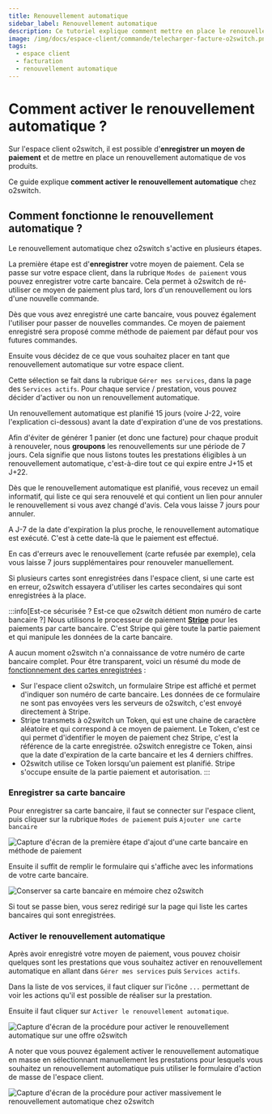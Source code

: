 ```yaml
---
title: Renouvellement automatique
sidebar_label: Renouvellement automatique
description: Ce tutoriel explique comment mettre en place le renouvellement automatique chez l'hébergeur web o2switch
image: /img/docs/espace-client/commande/telecharger-facture-o2switch.png
tags:
  - espace client
  - facturation 
  - renouvellement automatique
---
```


# Comment activer le renouvellement automatique ?

Sur l'espace client o2switch, il est possible d'**enregistrer un moyen de paiement** et de mettre en place un
renouvellement automatique de vos produits. 

Ce guide explique **comment activer le renouvellement automatique** chez o2switch. 

## Comment fonctionne le renouvellement automatique ?

Le renouvellement automatique chez o2switch s'active en plusieurs étapes. 


<Badge text="1" /> La première étape est d'**enregistrer** votre moyen de paiement. Cela se passe sur votre espace client,
dans la rubrique `Modes de paiement` vous pouvez enregistrer votre carte bancaire. Cela permet à o2switch de
ré-utiliser ce moyen de paiement plus tard, lors d'un renouvellement ou lors d'une nouvelle commande. 

Dès que vous avez enregistré une carte bancaire, vous pouvez également l'utiliser pour passer de nouvelles commandes. Ce
moyen de paiement enregistré sera proposé comme méthode de paiement par défaut pour vos futures commandes.

<Badge text="2" /> Ensuite vous décidez de ce que vous souhaitez placer en tant que renouvellement automatique sur votre
espace client. 

Cette sélection se fait dans la rubrique `Gérer mes services`, dans la page des `Services actifs`. Pour chaque
service / prestation, vous pouvez décider d'activer ou non un renouvellement automatique. 

<Badge text="3" /> Un renouvellement automatique est planifié 15 jours (voire J-22, voire l'explication ci-dessous)
avant la date d'expiration d'une de vos prestations.

Afin d'éviter de générer 1 panier (et donc une facture) pour chaque produit à renouveler, nous **groupons** les
renouvellements sur une période de 7 jours. Cela signifie que nous listons toutes les prestations éligibles à un
renouvellement automatique, c'est-à-dire tout ce qui expire entre J+15 et J+22.

Dès que le renouvellement automatique est planifié, vous recevez un email informatif, qui liste ce qui sera renouvelé et
qui contient un lien pour annuler le renouvellement si vous avez changé d'avis. Cela vous laisse 7 jours pour annuler.

<Badge text="4" /> A J-7 de la date d'expiration la plus proche, le renouvellement automatique est exécuté. C'est à
cette date-là que le paiement est effectué.

En cas d'erreurs avec le renouvellement (carte refusée par exemple), cela vous laisse 7 jours supplémentaires pour
renouveler manuellement.

Si plusieurs cartes sont enregistrées dans l'espace client, si une carte est en erreur, o2switch essayera d'utiliser les
cartes secondaires qui sont enregistrées à la place. 

:::info[Est-ce sécurisée ? Est-ce que o2switch détient mon numéro de carte bancaire ?]
Nous utilisons le processeur de paiement **[Stripe](https://stripe.com/fr)** pour les paiements par carte bancaire.
C'est Stripe qui gère toute la partie paiement et qui manipule les données de la carte bancaire.

A aucun moment o2switch n'a connaissance de votre numéro de carte bancaire complet. Pour être transparent, voici un
résumé du mode de [fonctionnement des cartes enregistrées](https://stripe.com/docs/payments/save-and-reuse) :
  * Sur l'espace client o2switch, un formulaire Stripe est affiché et permet d'indiquer son numéro de carte bancaire.
    Les données de ce formulaire ne sont pas envoyées vers les serveurs de o2switch, c'est envoyé directement à Stripe.
  * Stripe transmets à o2switch un Token, qui est une chaine de caractère aléatoire et qui correspond à ce moyen de
    paiement. Le Token, c'est ce qui permet d'identifier le moyen de paiement chez Stripe, c'est la référence de la
    carte enregistrée. o2switch enregistre ce Token, ainsi que la date d'expiration de la carte bancaire et les 4
    derniers chiffres.
  * O2switch utilise ce Token lorsqu'un paiement est planifié. Stripe s'occupe ensuite de la partie paiement et
autorisation.
:::


### Enregistrer sa carte bancaire

Pour enregistrer sa carte bancaire, il faut se connecter sur l'espace client, puis cliquer sur la rubrique `Modes de
paiement` <Badge text="A" type="danger" /> puis `Ajouter une carte bancaire` <Badge text="B" type="danger"/>


<Image
    src="/img/docs/espace-client/commande/o2switch-enregistrer-carte-bancaire.png"
    title="Enregistrer une carte bancaire en méthode de paiement"
    caption="Première étape pour ajouter une carte bancaire dans les méthodes de paiements enregistrées"
    alt="Capture d'écran de la première étape d'ajout d'une carte bancaire en méthode de paiement"
/>

Ensuite il suffit de remplir le formulaire qui s'affiche avec les informations de votre carte bancaire. 

<Image
    src="/img/docs/espace-client/commande/o2switch-sauvegarder-carte-bancaire.png"
    title="Enregistrer une carte bancaire en méthode de paiement"
    caption="Enregistrement d'une carte bancaire comme méthode de paiement chez o2switch"
    alt="Conserver sa carte bancaire en mémoire chez o2switch"
/>

Si tout se passe bien, vous serez redirigé sur la page qui liste les cartes bancaires qui sont enregistrées. 



### Activer le renouvellement automatique

Après avoir enregistré votre moyen de paiement, vous pouvez choisir quelques sont les prestations que vous souhaitez
activer en renouvellement automatique en allant dans <Badge text="1" type="warning" /> `Gérer mes services` 
puis <Badge text="2" type="warning" /> `Services actifs`. 

Dans la liste de vos services, il faut cliquer sur l'icône  `...` <Badge text="3" type="warning" /> permettant de voir
les actions qu'il est possible de réaliser sur la prestation. 

Ensuite il faut cliquer sur  <Badge text="1" type="warning" /> `Activer le renouvellement automatique`. 

<Image
    src="/img/docs/espace-client/commande/o2switch-activer-renouvellement-automatique.png"
    title="Activation du renouvellement automatique"
    caption="Procédure pour activer le renouvellement automatique sur une prestation o2switch"
    alt="Capture d'écran de la procédure pour activer le renouvellement automatique sur une offre o2switch"
/>

A noter que vous pouvez également activer le renouvellement automatique en masse en sélectionnant manuellement les
prestations pour lesquels vous souhaitez un renouvellement automatique puis utiliser le formulaire d'action de masse de
l'espace client.  

<Image
    src="/img/docs/espace-client/commande/activer-renouvellement-auto-o2switch.png"
    title="Activation en massage du renouvellement automatique"
    caption="Procédure pour activer massivement le renouvellement automatique chez o2switch"
    alt="Capture d'écran de la procédure pour activer massivement le renouvellement automatique chez o2switch"
/>
